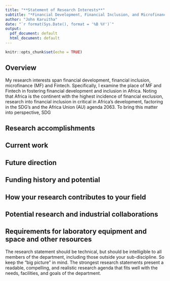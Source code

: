 ```yaml
---
title: "**Statement of Research Interests**"
subtitle: "*Financial Development, Financial Inclusion, and Microfinance*"
author: "John Karuitha"
date: "`r format(Sys.Date(), format = '%B %Y')`"
output:
  pdf_document: default
  html_document: default
---
```


```r
knitr::opts_chunk$set(echo = TRUE)
```

## **Overview**
My research interests span financial development, financial inclusion, microfinance (MF) and Fintech. Specifically, I examine the place of MF and Fintech in fostering financial development and inclusion in Africa. Noting that Africa is the continent with the highest incidence of financial exclusion, research into financial inclusion in critical in Africa's development, factoring in the SDG's and the Africa Union (AU) agenda 2063. To bring this matter into perspective, SDG

## **Research accomplishments**


## **Current work**

## **Future direction**

## **Funding history and potential**

## **How your research contributes to your field**

## **Potential research and industrial collaborations**

## **Requirements for laboratory equipment and space and other resources**


The research statement should be technical, but should be intelligible to all members of the department, including those outside your sub-discipline. So keep the “big picture” in mind. The strongest research statements present a readable, compelling, and realistic research agenda that fits well with the needs, facilities, and goals of the department.